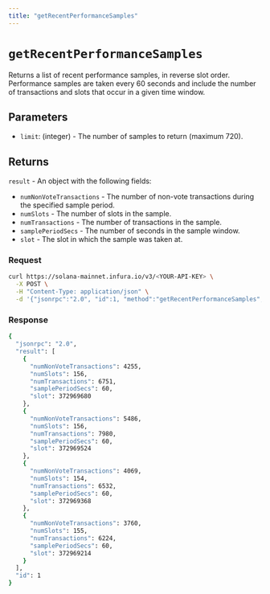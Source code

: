 ```yaml
---
title: "getRecentPerformanceSamples"
---
```



# `getRecentPerformanceSamples`

Returns a list of recent performance samples, in reverse slot order. Performance samples are taken every 60 seconds
and include the number of transactions and slots that occur in a given time window.

## Parameters

- `limit`: (integer) - The number of samples to return (maximum 720).

## Returns

`result` - An object with the following fields:

- `numNonVoteTransactions` - The number of non-vote transactions during the specified sample period.
- `numSlots` - The number of slots in the sample.
- `numTransactions` - The number of transactions in the sample.
- `samplePeriodSecs` - The number of seconds in the sample window.
- `slot` - The slot in which the sample was taken at.

### Request

<Tabs>
  <TabItem value="curl">

  ```bash
  curl https://solana-mainnet.infura.io/v3/<YOUR-API-KEY> \
    -X POST \
    -H "Content-Type: application/json" \
    -d '{"jsonrpc":"2.0", "id":1, "method":"getRecentPerformanceSamples", "params": [4]}'
   ```

  </TabItem>
</Tabs>

### Response

<Tabs>
  <TabItem value="JSON">

  ```bash
  {
    "jsonrpc": "2.0",
    "result": [
      {
        "numNonVoteTransactions": 4255,
        "numSlots": 156,
        "numTransactions": 6751,
        "samplePeriodSecs": 60,
        "slot": 372969680
      },
      {
        "numNonVoteTransactions": 5486,
        "numSlots": 156,
        "numTransactions": 7980,
        "samplePeriodSecs": 60,
        "slot": 372969524
      },
      {
        "numNonVoteTransactions": 4069,
        "numSlots": 154,
        "numTransactions": 6532,
        "samplePeriodSecs": 60,
        "slot": 372969368
      },
      {
        "numNonVoteTransactions": 3760,
        "numSlots": 155,
        "numTransactions": 6224,
        "samplePeriodSecs": 60,
        "slot": 372969214
      }
    ],
    "id": 1
  }
  ```

  </TabItem>
</Tabs>

